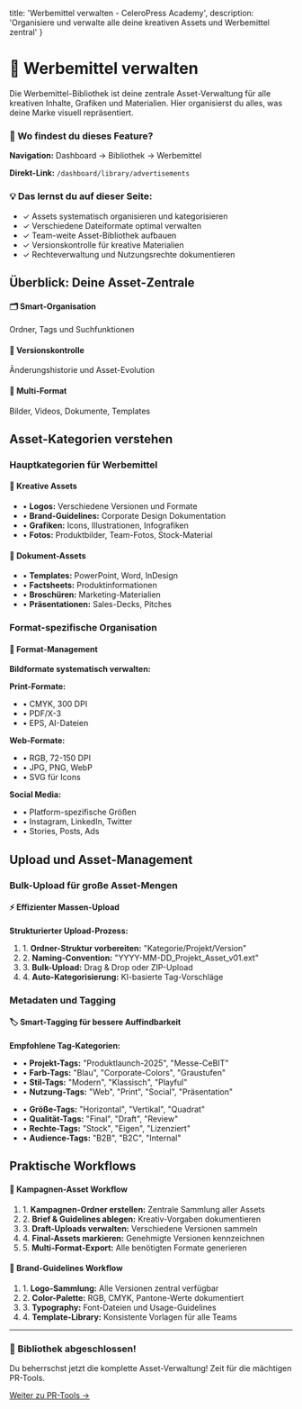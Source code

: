   title: 'Werbemittel verwalten - CeleroPress Academy',
  description: 'Organisiere und verwalte alle deine kreativen Assets und Werbemittel zentral'
}

# 🎨 Werbemittel verwalten

Die Werbemittel-Bibliothek ist deine zentrale Asset-Verwaltung für alle kreativen Inhalte, Grafiken und Materialien. Hier organisierst du alles, was deine Marke visuell repräsentiert.

<div className="not-prose bg-blue-50 border border-blue-200 rounded-lg p-6 my-8">
  <h3 className="text-lg font-semibold text-blue-900 mb-2">📍 Wo findest du dieses Feature?</h3>
  <p className="text-blue-700 mb-2">
    <strong>Navigation:</strong> Dashboard → Bibliothek → Werbemittel
  </p>
  <p className="text-blue-700">
    <strong>Direkt-Link:</strong> <code>/dashboard/library/advertisements</code>
  </p>
</div>

<div className="not-prose bg-green-50 border border-green-200 rounded-lg p-6 my-8">
  <h3 className="text-lg font-semibold text-green-900 mb-2">💡 Das lernst du auf dieser Seite:</h3>
  <ul className="space-y-2 text-green-700">
    <li>✓ Assets systematisch organisieren und kategorisieren</li>
    <li>✓ Verschiedene Dateiformate optimal verwalten</li>
    <li>✓ Team-weite Asset-Bibliothek aufbauen</li>
    <li>✓ Versionskontrolle für kreative Materialien</li>
    <li>✓ Rechteverwaltung und Nutzungsrechte dokumentieren</li>
  </ul>
</div>

## Überblick: Deine Asset-Zentrale

<div className="not-prose grid grid-cols-1 md:grid-cols-3 gap-4 my-6">
  <div className="bg-white border border-gray-200 rounded-lg p-4">
    <h4 className="font-semibold text-gray-900 mb-2">🗂️ Smart-Organisation</h4>
    <p className="text-sm text-gray-600">
      Ordner, Tags und Suchfunktionen
    </p>
  </div>
  <div className="bg-white border border-gray-200 rounded-lg p-4">
    <h4 className="font-semibold text-gray-900 mb-2">🔄 Versionskontrolle</h4>
    <p className="text-sm text-gray-600">
      Änderungshistorie und Asset-Evolution
    </p>
  </div>
  <div className="bg-white border border-gray-200 rounded-lg p-4">
    <h4 className="font-semibold text-gray-900 mb-2">📱 Multi-Format</h4>
    <p className="text-sm text-gray-600">
      Bilder, Videos, Dokumente, Templates
    </p>
  </div>
</div>

## Asset-Kategorien verstehen

### Hauptkategorien für Werbemittel

<div className="not-prose grid grid-cols-1 md:grid-cols-2 gap-6 my-8">
  <div className="bg-gradient-to-br from-blue-50 to-cyan-50 rounded-lg p-6 border border-blue-200">
    <h4 className="text-lg font-semibold text-blue-900 mb-3">🎨 Kreative Assets</h4>
    <ul className="space-y-2 text-blue-700 text-sm">
      <li>• <strong>Logos:</strong> Verschiedene Versionen und Formate</li>
      <li>• <strong>Brand-Guidelines:</strong> Corporate Design Dokumentation</li>
      <li>• <strong>Grafiken:</strong> Icons, Illustrationen, Infografiken</li>
      <li>• <strong>Fotos:</strong> Produktbilder, Team-Fotos, Stock-Material</li>
    </ul>
  </div>
  <div className="bg-gradient-to-br from-purple-50 to-indigo-50 rounded-lg p-6 border border-purple-200">
    <h4 className="text-lg font-semibold text-purple-900 mb-3">📄 Dokument-Assets</h4>
    <ul className="space-y-2 text-purple-700 text-sm">
      <li>• <strong>Templates:</strong> PowerPoint, Word, InDesign</li>
      <li>• <strong>Factsheets:</strong> Produktinformationen</li>
      <li>• <strong>Broschüren:</strong> Marketing-Materialien</li>
      <li>• <strong>Präsentationen:</strong> Sales-Decks, Pitches</li>
    </ul>
  </div>
</div>

### Format-spezifische Organisation

<div className="not-prose bg-yellow-50 border border-yellow-200 rounded-lg p-6 my-6">
  <h4 className="text-yellow-900 font-semibold mb-3">📏 Format-Management</h4>
  
  **Bildformate systematisch verwalten:**
  <div className="grid grid-cols-3 gap-4 mt-4">
    <div className="bg-white rounded p-3">
      <strong className="text-yellow-800 text-sm">Print-Formate:</strong>
      <ul className="space-y-1 text-xs mt-1">
        <li>• CMYK, 300 DPI</li>
        <li>• PDF/X-3</li>
        <li>• EPS, AI-Dateien</li>
      </ul>
    </div>
    <div className="bg-white rounded p-3">
      <strong className="text-yellow-800 text-sm">Web-Formate:</strong>
      <ul className="space-y-1 text-xs mt-1">
        <li>• RGB, 72-150 DPI</li>
        <li>• JPG, PNG, WebP</li>
        <li>• SVG für Icons</li>
      </ul>
    </div>
    <div className="bg-white rounded p-3">
      <strong className="text-yellow-800 text-sm">Social Media:</strong>
      <ul className="space-y-1 text-xs mt-1">
        <li>• Platform-spezifische Größen</li>
        <li>• Instagram, LinkedIn, Twitter</li>
        <li>• Stories, Posts, Ads</li>
      </ul>
    </div>
  </div>
</div>

## Upload und Asset-Management

### Bulk-Upload für große Asset-Mengen

<div className="not-prose bg-gradient-to-r from-green-50 to-emerald-50 rounded-lg p-6 my-6">
  <h4 className="text-green-900 font-semibold mb-3">⚡ Effizienter Massen-Upload</h4>
  
  **Strukturierter Upload-Prozess:**
  <ol className="text-green-700 space-y-2">
    <li>1. <strong>Ordner-Struktur vorbereiten:</strong> "Kategorie/Projekt/Version"</li>
    <li>2. <strong>Naming-Convention:</strong> "YYYY-MM-DD_Projekt_Asset_v01.ext"</li>
    <li>3. <strong>Bulk-Upload:</strong> Drag & Drop oder ZIP-Upload</li>
    <li>4. <strong>Auto-Kategorisierung:</strong> KI-basierte Tag-Vorschläge</li>
  </ol>
</div>

### Metadaten und Tagging

<div className="not-prose bg-blue-50 border border-blue-200 rounded-lg p-6 my-6">
  <h4 className="text-blue-900 font-semibold mb-3">🏷️ Smart-Tagging für bessere Auffindbarkeit</h4>
  
  **Empfohlene Tag-Kategorien:**
  <div className="grid grid-cols-2 gap-4 mt-4">
    <ul className="text-blue-700 space-y-1 text-sm">
      <li>• <strong>Projekt-Tags:</strong> "Produktlaunch-2025", "Messe-CeBIT"</li>
      <li>• <strong>Farb-Tags:</strong> "Blau", "Corporate-Colors", "Graustufen"</li>
      <li>• <strong>Stil-Tags:</strong> "Modern", "Klassisch", "Playful"</li>
      <li>• <strong>Nutzung-Tags:</strong> "Web", "Print", "Social", "Präsentation"</li>
    </ul>
    <ul className="text-blue-700 space-y-1 text-sm">
      <li>• <strong>Größe-Tags:</strong> "Horizontal", "Vertikal", "Quadrat"</li>
      <li>• <strong>Qualität-Tags:</strong> "Final", "Draft", "Review"</li>
      <li>• <strong>Rechte-Tags:</strong> "Stock", "Eigen", "Lizenziert"</li>
      <li>• <strong>Audience-Tags:</strong> "B2B", "B2C", "Internal"</li>
    </ul>
  </div>
</div>

## Praktische Workflows

<div className="not-prose space-y-6 my-8">
  <div className="bg-white border-l-4 border-blue-500 p-6">
    <h4 className="font-semibold text-gray-900 mb-2">🚀 Kampagnen-Asset Workflow</h4>
    <ol className="text-gray-600 space-y-1">
      <li>1. <strong>Kampagnen-Ordner erstellen:</strong> Zentrale Sammlung aller Assets</li>
      <li>2. <strong>Brief & Guidelines ablegen:</strong> Kreativ-Vorgaben dokumentieren</li>
      <li>3. <strong>Draft-Uploads verwalten:</strong> Verschiedene Versionen sammeln</li>
      <li>4. <strong>Final-Assets markieren:</strong> Genehmigte Versionen kennzeichnen</li>
      <li>5. <strong>Multi-Format-Export:</strong> Alle benötigten Formate generieren</li>
    </ol>
  </div>
  
  <div className="bg-white border-l-4 border-green-500 p-6">
    <h4 className="font-semibold text-gray-900 mb-2">🎨 Brand-Guidelines Workflow</h4>
    <ol className="text-gray-600 space-y-1">
      <li>1. <strong>Logo-Sammlung:</strong> Alle Versionen zentral verfügbar</li>
      <li>2. <strong>Color-Palette:</strong> RGB, CMYK, Pantone-Werte dokumentiert</li>
      <li>3. <strong>Typography:</strong> Font-Dateien und Usage-Guidelines</li>
      <li>4. <strong>Template-Library:</strong> Konsistente Vorlagen für alle Teams</li>
    </ol>
  </div>
</div>

---

<div className="not-prose bg-gradient-to-r from-blue-50 to-indigo-50 rounded-lg p-8 my-8 text-center">
  <h3 className="text-2xl font-bold text-gray-900 mb-4">
    🎯 Bibliothek abgeschlossen!
  </h3>
  <p className="text-gray-600 mb-6">
    Du beherrschst jetzt die komplette Asset-Verwaltung! Zeit für die mächtigen PR-Tools.
  </p>
  <a 
    href="/dashboard/academy/documentation/handbuch/pr-tools/kampagnen"
    className="inline-flex items-center px-6 py-3 border border-transparent text-base font-medium rounded-lg shadow-sm text-white bg-blue-600 hover:bg-blue-700 focus:outline-none focus:ring-2 focus:ring-offset-2 focus:ring-blue-500 transition-all duration-200"
  >
    Weiter zu PR-Tools →
  </a>
</div>